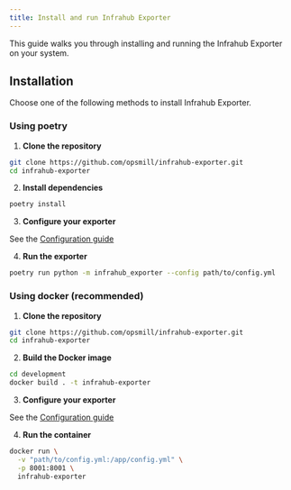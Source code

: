 ```yaml
---
title: Install and run Infrahub Exporter
---
```


This guide walks you through installing and running the Infrahub Exporter on your system.

## Installation

Choose one of the following methods to install Infrahub Exporter.

### Using poetry

1. **Clone the repository**

```bash
git clone https://github.com/opsmill/infrahub-exporter.git
cd infrahub-exporter
```

2. **Install dependencies**

```bash
poetry install
```

3. **Configure your exporter**

See the [Configuration guide](../guides/configuration.mdx)

4. **Run the exporter**

```bash
poetry run python -m infrahub_exporter --config path/to/config.yml
```

### Using docker (recommended)

1. **Clone the repository**

```bash
git clone https://github.com/opsmill/infrahub-exporter.git
cd infrahub-exporter
```

2. **Build the Docker image**

```bash
cd development
docker build . -t infrahub-exporter
```

3. **Configure your exporter**

See the [Configuration guide](../guides/configuration.mdx)

4. **Run the container**

```bash
docker run \
  -v "path/to/config.yml:/app/config.yml" \
  -p 8001:8001 \
  infrahub-exporter
```